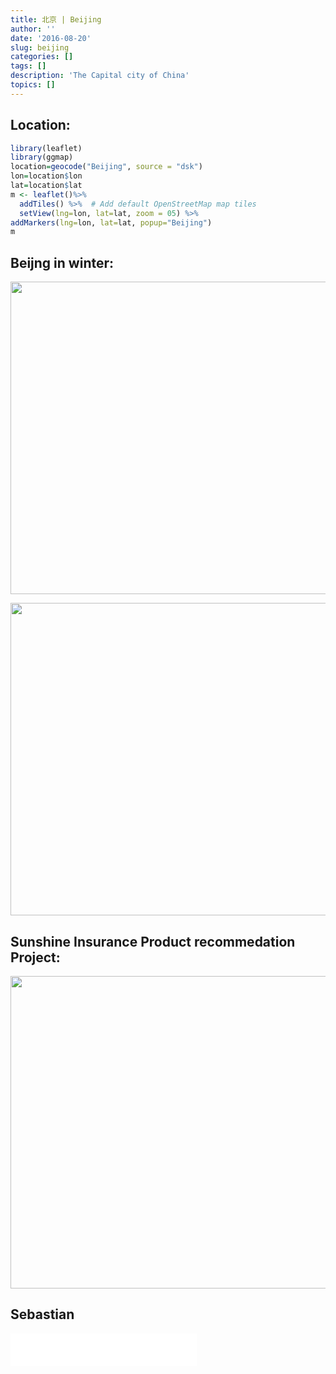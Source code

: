 ```yaml
---
title: 北京 | Beijing
author: ''
date: '2016-08-20'
slug: beijing
categories: []
tags: []
description: 'The Capital city of China'
topics: []
---
```


## Location:
```r
library(leaflet)
library(ggmap)
location=geocode("Beijing", source = "dsk")
lon=location$lon
lat=location$lat
m <- leaflet()%>%
  addTiles() %>%  # Add default OpenStreetMap map tiles
  setView(lng=lon, lat=lat, zoom = 05) %>%
addMarkers(lng=lon, lat=lat, popup="Beijing")
m

```


## Beijng in winter:

![](/post/2016-08-20-beijing_files/beijing16_001.jpg){width=730px height=500px}

![](/post/2016-08-20-beijing_files/beijing16_002.jpg){width=730px height=500px}


## Sunshine Insurance Product recommedation Project:
![](/post/2016-08-20-beijing_files/beijing16_003.jpg){width=700px height=500px}


## Sebastian

<iframe frameborder="no" border="0" marginwidth="0" marginheight="0" autoplay="true" width=298 height=52 src="//music.163.com/outchain/player?type=2&id=1041728&autoplay=true&auto=1&height=32"></iframe>

